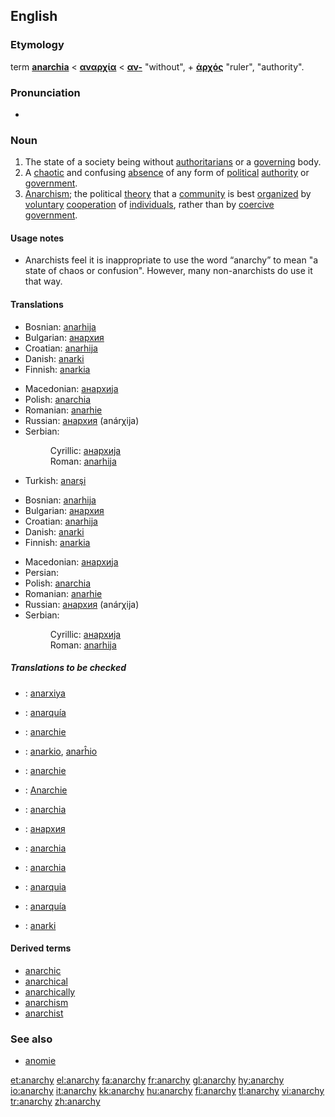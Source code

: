 ==English==
{{wikipedia}}

===Etymology===
{{NL.}} term '''[[anarchia]]''' < {{Gr.}} '''[[αναρχία]]''' < '''[[α-|αν-]]''' "without", + '''[[ἀρχός]]''' "ruler", "authority".

===Pronunciation===
*{{IPA|/ˈænərki/}}

===Noun===
{{en-noun|anarchies|-}}

# The state of a society being without [[authoritarians]] or a [[govern]]ing body.
# A [[chaotic]] and confusing [[absence]] of any form of [[political]] [[authority]] or [[government]].
# [[anarchism|Anarchism]]; the political [[theory]] that a [[community]] is best [[organize|organized]] by [[voluntary]] [[cooperation]] of [[individual]]s, rather than by [[coercive]] [[government]]. 

====Usage notes====
*Anarchists feel it is inappropriate to use the word “anarchy” to mean "a state of chaos or confusion". However, many non-anarchists do use it that way.

{{seeCites}}

====Translations====
{{trans-top|absence of any form of political authority or government}}
*Bosnian: [[anarhija]] {{f}}
*Bulgarian: [[анархия]] {{f}}
*Croatian: [[anarhija]] {{f}}
*Danish: [[anarki]] {{g|Danish}}
*Finnish: [[anarkia]]
{{trans-mid}}
*Macedonian: [[анархија]] {{f}}
*Polish: [[anarchia]]
*Romanian: [[anarhie]]
*Russian: [[анархия]] (anárχija) {{f}}
*Serbian:
*:Cyrillic: [[анархија]] {{f}}
*:Roman: [[anarhija]] {{f}}
*Turkish: [[anarşi]]
{{trans-bottom}}

{{trans-top|political disorder and confusion}}
*Bosnian: [[anarhija]] {{f}}
*Bulgarian: [[анархия]] {{f}}
*Croatian: [[anarhija]] {{f}}
*Danish: [[anarki]] {{g|Danish}}
*Finnish: [[anarkia]]
{{trans-mid}}
*Macedonian: [[анархија]] {{f}}
*Persian: {{FAchar|[[هرج و مرج]]}}
*Polish: [[anarchia]]
*Romanian: [[anarhie]]
*Russian: [[анархия]] (anárχija) {{f}}
*Serbian:
*:Cyrillic: [[анархија]] {{f}}
*:Roman: [[anarhija]] {{f}}
{{trans-bottom}}

=====Translations to be checked=====
{{checktrans}}
*{{ttbc|Azerbaijani}}: [[anarxiya]]
*{{ttbc|Catalan}}: [[anarquía]] {{f}}
*{{ttbc|Dutch}}: [[anarchie]] {{f}}
*{{ttbc|Esperanto}}: [[anarkio]], [[anarĥio]]
*{{ttbc|French}}: [[anarchie]] {{f}}
*{{ttbc|German}}: [[Anarchie]] {{f}}
*{{ttbc|Italian}}: [[anarchia]] {{f}}
*{{ttbc|Kyrgyz}}: [[анархия]]
*{{ttbc|Latin}}: [[anarchia]] {{f}}
*{{ttbc|Polish}}: [[anarchia]] {{f}}
*{{ttbc|Portuguese}}: [[anarquia]] {{f}}
*{{ttbc|Spanish}}: [[anarquía]] {{f}}
*{{ttbc|Swedish}}: [[anarki]] {{c}} {{g|Swedish}}

====Derived terms====
*[[anarchic]]
*[[anarchical]]
*[[anarchically]]
*[[anarchism]]
*[[anarchist]]

===See also===
*[[anomie]]

[[et:anarchy]]
[[el:anarchy]]
[[fa:anarchy]]
[[fr:anarchy]]
[[gl:anarchy]]
[[hy:anarchy]]
[[io:anarchy]]
[[it:anarchy]]
[[kk:anarchy]]
[[hu:anarchy]]
[[fi:anarchy]]
[[tl:anarchy]]
[[vi:anarchy]]
[[tr:anarchy]]
[[zh:anarchy]]